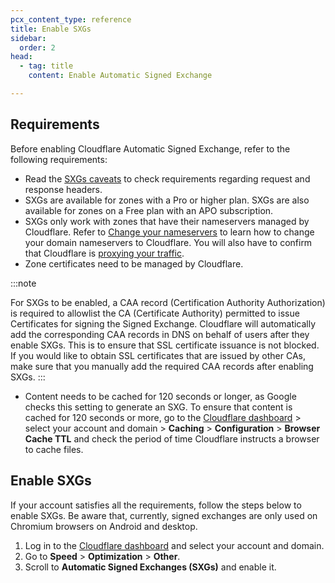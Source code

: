 ```yaml
---
pcx_content_type: reference
title: Enable SXGs
sidebar:
  order: 2
head:
  - tag: title
    content: Enable Automatic Signed Exchange

---
```



## Requirements

Before enabling Cloudflare Automatic Signed Exchange, refer to the following requirements:

* Read the [SXGs caveats](/speed/optimization/other/signed-exchanges/signed-exchanges-caveats/) to check requirements regarding request and response headers.
* SXGs are available for zones with a Pro or higher plan. SXGs are also available for zones on a Free plan with an APO subscription.
* SXGs only work with zones that have their nameservers managed by Cloudflare. Refer to [Change your nameservers](/dns/zone-setups/full-setup/setup/) to learn how to change your domain nameservers to Cloudflare. You will also have to confirm that Cloudflare is [proxying your traffic](/dns/proxy-status/).
* Zone certificates need to be managed by Cloudflare.

:::note

For SXGs to be enabled, a CAA record (Certification Authority Authorization) is required to allowlist the CA (Certificate Authority) permitted to issue Certificates for signing the Signed Exchange. Cloudflare will automatically add the corresponding CAA records in DNS on behalf of users after they enable SXGs. This is to ensure that SSL certificate issuance is not blocked. If you would like to obtain SSL certificates that are issued by other CAs, make sure that you manually add the required CAA records after enabling SXGs. 
:::

* Content needs to be cached for 120 seconds or longer, as Google checks this setting to generate an SXG. To ensure that content is cached for 120 seconds or more, go to the [Cloudflare dashboard](https://dash.cloudflare.com/) > select your account and domain > **Caching** > **Configuration** > **Browser Cache TTL** and check the period of time Cloudflare instructs a browser to cache files.

## Enable SXGs

If your account satisfies all the requirements, follow the steps below to enable SXGs. Be aware that, currently, signed exchanges are only used on Chromium browsers on Android and desktop.

1. Log in to the [Cloudflare dashboard](https://dash.cloudflare.com/) and select your account and domain.
2. Go to **Speed** > **Optimization** > **Other**.
3. Scroll to **Automatic Signed Exchanges (SXGs)** and enable it.

<Render file="configuration-rule-promotion" product="rules" />
